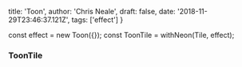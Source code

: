   title: 'Toon',
  author: 'Chris Neale',
  draft: false,
  date: '2018-11-29T23:46:37.121Z',
  tags: ['effect']
}

const effect = new Toon({});
const ToonTile = withNeon(Tile, effect);

### ToonTile

<ToonTile />